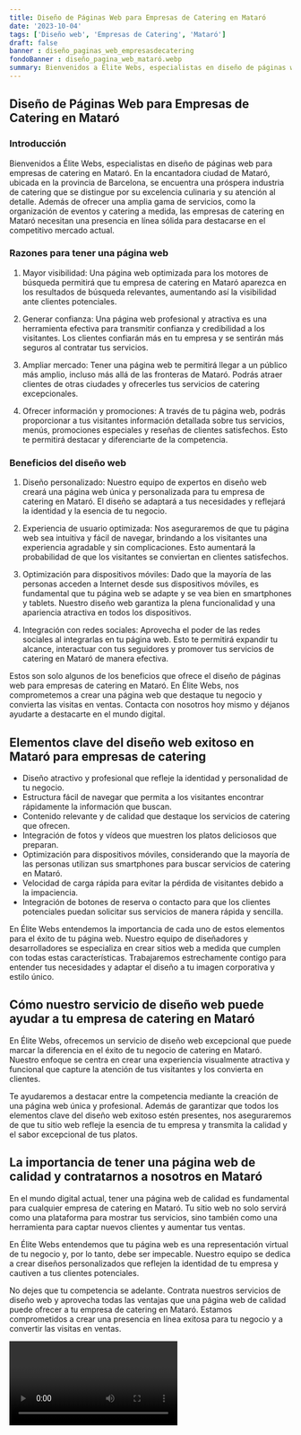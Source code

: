 ```yaml
---
title: Diseño de Páginas Web para Empresas de Catering en Mataró
date: '2023-10-04'
tags: ['Diseño web', 'Empresas de Catering', 'Mataró']
draft: false
banner : diseño_paginas_web_empresasdecatering
fondoBanner : diseño_pagina_web_mataró.webp
summary: Bienvenidos a Élite Webs, especialistas en diseño de páginas web para empresas de catering en Mataró. En la encantadora ciudad de Mataró, ubicada en la provincia de Barcelona, se encuentra una próspera industria de catering que se distingue por su excelencia culinaria y su atención al detalle. Además de ofrecer una amplia gama de servicios, como la organización de eventos y catering a medida, las empresas de catering en Mataró necesitan una presencia en línea sólida para destacarse en el competitivo mercado actual.
---
```


## Diseño de Páginas Web para Empresas de Catering en Mataró

### Introducción

Bienvenidos a Élite Webs, especialistas en diseño de páginas web para empresas de catering en Mataró. En la encantadora ciudad de Mataró, ubicada en la provincia de Barcelona, se encuentra una próspera industria de catering que se distingue por su excelencia culinaria y su atención al detalle. Además de ofrecer una amplia gama de servicios, como la organización de eventos y catering a medida, las empresas de catering en Mataró necesitan una presencia en línea sólida para destacarse en el competitivo mercado actual.

### Razones para tener una página web

1. Mayor visibilidad: Una página web optimizada para los motores de búsqueda permitirá que tu empresa de catering en Mataró aparezca en los resultados de búsqueda relevantes, aumentando así la visibilidad ante clientes potenciales.

2. Generar confianza: Una página web profesional y atractiva es una herramienta efectiva para transmitir confianza y credibilidad a los visitantes. Los clientes confiarán más en tu empresa y se sentirán más seguros al contratar tus servicios.

3. Ampliar mercado: Tener una página web te permitirá llegar a un público más amplio, incluso más allá de las fronteras de Mataró. Podrás atraer clientes de otras ciudades y ofrecerles tus servicios de catering excepcionales.

4. Ofrecer información y promociones: A través de tu página web, podrás proporcionar a tus visitantes información detallada sobre tus servicios, menús, promociones especiales y reseñas de clientes satisfechos. Esto te permitirá destacar y diferenciarte de la competencia.

### Beneficios del diseño web

1. Diseño personalizado: Nuestro equipo de expertos en diseño web creará una página web única y personalizada para tu empresa de catering en Mataró. El diseño se adaptará a tus necesidades y reflejará la identidad y la esencia de tu negocio.

2. Experiencia de usuario optimizada: Nos aseguraremos de que tu página web sea intuitiva y fácil de navegar, brindando a los visitantes una experiencia agradable y sin complicaciones. Esto aumentará la probabilidad de que los visitantes se conviertan en clientes satisfechos.

3. Optimización para dispositivos móviles: Dado que la mayoría de las personas acceden a Internet desde sus dispositivos móviles, es fundamental que tu página web se adapte y se vea bien en smartphones y tablets. Nuestro diseño web garantiza la plena funcionalidad y una apariencia atractiva en todos los dispositivos.

4. Integración con redes sociales: Aprovecha el poder de las redes sociales al integrarlas en tu página web. Esto te permitirá expandir tu alcance, interactuar con tus seguidores y promover tus servicios de catering en Mataró de manera efectiva.

Estos son solo algunos de los beneficios que ofrece el diseño de páginas web para empresas de catering en Mataró. En Élite Webs, nos comprometemos a crear una página web que destaque tu negocio y convierta las visitas en ventas. Contacta con nosotros hoy mismo y déjanos ayudarte a destacarte en el mundo digital.

<GifSeo />

<Cta />

## Elementos clave del diseño web exitoso en Mataró para empresas de catering

- Diseño atractivo y profesional que refleje la identidad y personalidad de tu negocio.
- Estructura fácil de navegar que permita a los visitantes encontrar rápidamente la información que buscan.
- Contenido relevante y de calidad que destaque los servicios de catering que ofrecen.
- Integración de fotos y vídeos que muestren los platos deliciosos que preparan.
- Optimización para dispositivos móviles, considerando que la mayoría de las personas utilizan sus smartphones para buscar servicios de catering en Mataró.
- Velocidad de carga rápida para evitar la pérdida de visitantes debido a la impaciencia.
- Integración de botones de reserva o contacto para que los clientes potenciales puedan solicitar sus servicios de manera rápida y sencilla.

En Élite Webs entendemos la importancia de cada uno de estos elementos para el éxito de tu página web. Nuestro equipo de diseñadores y desarrolladores se especializa en crear sitios web a medida que cumplen con todas estas características. Trabajaremos estrechamente contigo para entender tus necesidades y adaptar el diseño a tu imagen corporativa y estilo único.

## Cómo nuestro servicio de diseño web puede ayudar a tu empresa de catering en Mataró

En Élite Webs, ofrecemos un servicio de diseño web excepcional que puede marcar la diferencia en el éxito de tu negocio de catering en Mataró. Nuestro enfoque se centra en crear una experiencia visualmente atractiva y funcional que capture la atención de tus visitantes y los convierta en clientes.

Te ayudaremos a destacar entre la competencia mediante la creación de una página web única y profesional. Además de garantizar que todos los elementos clave del diseño web exitoso estén presentes, nos aseguraremos de que tu sitio web refleje la esencia de tu empresa y transmita la calidad y el sabor excepcional de tus platos.

## La importancia de tener una página web de calidad y contratarnos a nosotros en Mataró

En el mundo digital actual, tener una página web de calidad es fundamental para cualquier empresa de catering en Mataró. Tu sitio web no solo servirá como una plataforma para mostrar tus servicios, sino también como una herramienta para captar nuevos clientes y aumentar tus ventas.

En Élite Webs entendemos que tu página web es una representación virtual de tu negocio y, por lo tanto, debe ser impecable. Nuestro equipo se dedica a crear diseños personalizados que reflejen la identidad de tu empresa y cautiven a tus clientes potenciales.

No dejes que tu competencia se adelante. Contrata nuestros servicios de diseño web y aprovecha todas las ventajas que una página web de calidad puede ofrecer a tu empresa de catering en Mataró. Estamos comprometidos a crear una presencia en línea exitosa para tu negocio y a convertir las visitas en ventas.

<Video />

<CtaBot job='Empresas de Catering' city='Mataró'/>

<Gmaps query='Mataró+españa+maps' />